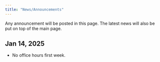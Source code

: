 ```yaml
---
title: "News/Announcements"
---
```


Any announcement will be posted in this page. The latest news will also be put on top of the main page.

## Jan 14, 2025

-   No office hours first week.

<!-- ## Jan 30, 2024 -->

<!-- Homework 1 is now due **Feb 9, Friday, 11:59 PM**. -->

<!-- ## Feb 27, 2024 -->

<!-- - Homework 2 is now due **Mar 1, Friday, 11:59 PM**. -->

<!-- - [Deep learning workshop](https://web.cvent.com/event/f07d37c8-0972-4577-93b0-2ade9b142c65/summary) -->
